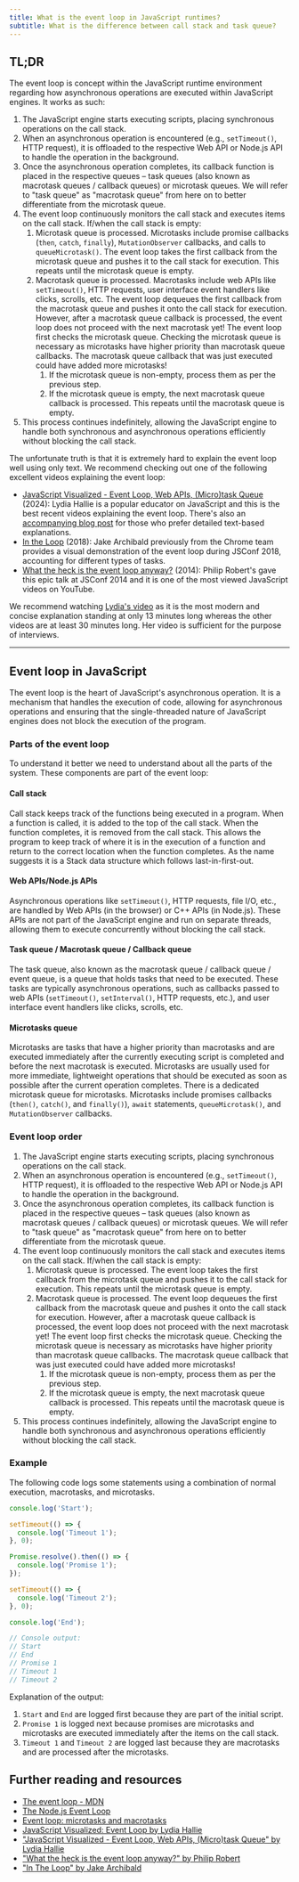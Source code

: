 ```yaml
---
title: What is the event loop in JavaScript runtimes?
subtitle: What is the difference between call stack and task queue?
---
```


## TL;DR

The event loop is concept within the JavaScript runtime environment regarding how asynchronous operations are executed within JavaScript engines. It works as such:

1. The JavaScript engine starts executing scripts, placing synchronous operations on the call stack.
2. When an asynchronous operation is encountered (e.g., `setTimeout()`, HTTP request), it is offloaded to the respective Web API or Node.js API to handle the operation in the background.
3. Once the asynchronous operation completes, its callback function is placed in the respective queues – task queues (also known as macrotask queues / callback queues) or microtask queues. We will refer to "task queue" as "macrotask queue" from here on to better differentiate from the microtask queue.
4. The event loop continuously monitors the call stack and executes items on the call stack. If/when the call stack is empty:
   1. Microtask queue is processed. Microtasks include promise callbacks (`then`, `catch`, `finally`), `MutationObserver` callbacks, and calls to `queueMicrotask()`. The event loop takes the first callback from the microtask queue and pushes it to the call stack for execution. This repeats until the microtask queue is empty.
   2. Macrotask queue is processed. Macrotasks include web APIs like `setTimeout()`, HTTP requests, user interface event handlers like clicks, scrolls, etc. The event loop dequeues the first callback from the macrotask queue and pushes it onto the call stack for execution. However, after a macrotask queue callback is processed, the event loop does not proceed with the next macrotask yet! The event loop first checks the microtask queue. Checking the microtask queue is necessary as microtasks have higher priority than macrotask queue callbacks. The macrotask queue callback that was just executed could have added more microtasks!
      1. If the microtask queue is non-empty, process them as per the previous step.
      2. If the microtask queue is empty, the next macrotask queue callback is processed. This repeats until the macrotask queue is empty.
5. This process continues indefinitely, allowing the JavaScript engine to handle both synchronous and asynchronous operations efficiently without blocking the call stack.

The unfortunate truth is that it is extremely hard to explain the event loop well using only text. We recommend checking out one of the following excellent videos explaining the event loop:

- [JavaScript Visualized - Event Loop, Web APIs, (Micro)task Queue](https://www.youtube.com/watch?v=eiC58R16hb8) (2024): Lydia Hallie is a popular educator on JavaScript and this is the best recent videos explaining the event loop. There's also an [accompanying blog post](https://www.lydiahallie.com/blog/event-loop) for those who prefer detailed text-based explanations.
- [In the Loop](https://www.youtube.com/watch?v=cCOL7MC4Pl0) (2018): Jake Archibald previously from the Chrome team provides a visual demonstration of the event loop during JSConf 2018, accounting for different types of tasks.
- [What the heck is the event loop anyway?](https://www.youtube.com/watch?v=8aGhZQkoFbQ) (2014): Philip Robert's gave this epic talk at JSConf 2014 and it is one of the most viewed JavaScript videos on YouTube.

We recommend watching [Lydia's video](https://www.youtube.com/watch?v=eiC58R16hb8) as it is the most modern and concise explanation standing at only 13 minutes long whereas the other videos are at least 30 minutes long. Her video is sufficient for the purpose of interviews.

---

## Event loop in JavaScript

The event loop is the heart of JavaScript's asynchronous operation. It is a mechanism that handles the execution of code, allowing for asynchronous operations and ensuring that the single-threaded nature of JavaScript engines does not block the execution of the program.

### Parts of the event loop

To understand it better we need to understand about all the parts of the system. These components are part of the event loop:

#### Call stack

Call stack keeps track of the functions being executed in a program. When a function is called, it is added to the top of the call stack. When the function completes, it is removed from the call stack. This allows the program to keep track of where it is in the execution of a function and return to the correct location when the function completes. As the name suggests it is a Stack data structure which follows last-in-first-out.

#### Web APIs/Node.js APIs

Asynchronous operations like `setTimeout()`, HTTP requests, file I/O, etc., are handled by Web APIs (in the browser) or C++ APIs (in Node.js). These APIs are not part of the JavaScript engine and run on separate threads, allowing them to execute concurrently without blocking the call stack.

#### Task queue / Macrotask queue / Callback queue

The task queue, also known as the macrotask queue / callback queue / event queue, is a queue that holds tasks that need to be executed. These tasks are typically asynchronous operations, such as callbacks passed to web APIs (`setTimeout()`, `setInterval()`, HTTP requests, etc.), and user interface event handlers like clicks, scrolls, etc.

#### Microtasks queue

Microtasks are tasks that have a higher priority than macrotasks and are executed immediately after the currently executing script is completed and before the next macrotask is executed. Microtasks are usually used for more immediate, lightweight operations that should be executed as soon as possible after the current operation completes. There is a dedicated microtask queue for microtasks. Microtasks include promises callbacks (`then()`, `catch()`, and `finally()`), `await` statements, `queueMicrotask()`, and `MutationObserver` callbacks.

### Event loop order

1. The JavaScript engine starts executing scripts, placing synchronous operations on the call stack.
2. When an asynchronous operation is encountered (e.g., `setTimeout()`, HTTP request), it is offloaded to the respective Web API or Node.js API to handle the operation in the background.
3. Once the asynchronous operation completes, its callback function is placed in the respective queues – task queues (also known as macrotask queues / callback queues) or microtask queues. We will refer to "task queue" as "macrotask queue" from here on to better differentiate from the microtask queue.
4. The event loop continuously monitors the call stack and executes items on the call stack. If/when the call stack is empty:
   1. Microtask queue is processed. The event loop takes the first callback from the microtask queue and pushes it to the call stack for execution. This repeats until the microtask queue is empty.
   2. Macrotask queue is processed. The event loop dequeues the first callback from the macrotask queue and pushes it onto the call stack for execution. However, after a macrotask queue callback is processed, the event loop does not proceed with the next macrotask yet! The event loop first checks the microtask queue. Checking the microtask queue is necessary as microtasks have higher priority than macrotask queue callbacks. The macrotask queue callback that was just executed could have added more microtasks!
      1. If the microtask queue is non-empty, process them as per the previous step.
      2. If the microtask queue is empty, the next macrotask queue callback is processed. This repeats until the macrotask queue is empty.
5. This process continues indefinitely, allowing the JavaScript engine to handle both synchronous and asynchronous operations efficiently without blocking the call stack.

### Example

The following code logs some statements using a combination of normal execution, macrotasks, and microtasks.

```js live
console.log('Start');

setTimeout(() => {
  console.log('Timeout 1');
}, 0);

Promise.resolve().then(() => {
  console.log('Promise 1');
});

setTimeout(() => {
  console.log('Timeout 2');
}, 0);

console.log('End');

// Console output:
// Start
// End
// Promise 1
// Timeout 1
// Timeout 2
```

Explanation of the output:

1. `Start` and `End` are logged first because they are part of the initial script.
1. `Promise 1` is logged next because promises are microtasks and microtasks are executed immediately after the items on the call stack.
1. `Timeout 1` and `Timeout 2` are logged last because they are macrotasks and are processed after the microtasks.

## Further reading and resources

- [The event loop - MDN](https://developer.mozilla.org/en-US/docs/Web/JavaScript/Event_loop)
- [The Node.js Event Loop](https://nodejs.org/en/learn/asynchronous-work/event-loop-timers-and-nexttick)
- [Event loop: microtasks and macrotasks](https://javascript.info/event-loop)
- [JavaScript Visualized: Event Loop by Lydia Hallie](https://dev.to/lydiahallie/javascript-visualized-event-loop-3dif)
- ["JavaScript Visualized - Event Loop, Web APIs, (Micro)task Queue" by Lydia Hallie](https://www.lydiahallie.com/blog/event-loop)
- ["What the heck is the event loop anyway?" by Philip Robert](https://2014.jsconf.eu/speakers/philip-roberts-what-the-heck-is-the-event-loop-anyway.html)
- ["In The Loop" by Jake Archibald](https://www.youtube.com/watch?v=cCOL7MC4Pl0)
